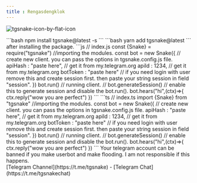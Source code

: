 ```yaml
--- 
title : Rengasdengklok 
---
```


![tgsnake-icon-by-flat-icon](./images/tgsnake.jpg)
  
<TabGroup>
    <TabContent name="npm">
        ```bash 
        npm install tgsnake@latest -s
        ``` 
    </TabContent>
    <TabContent name="yarn">
        ```bash 
        yarn add tgsnake@latest
        ``` 
    </TabContent>
</TabGroup>
after installing the package. 
<TabGroup>
    <TabContent name="javascript">
    ```js
    // index.js
    const {Snake} = require("tgsnake") //importing the modules.
    const bot = new Snake({ // create new client. you can pass the options in tgsnake.config.js file.
      apiHash : "paste here", // get it from my.telegram.org
      apiId : 1234, // get it from my.telegram.org
      botToken : "paste here" // if you need login with user remove this and create session first. then paste your string session in field "session".
    }) 
    bot.run() // running client. 
    // bot.generateSession() // enable this to generate session and disable the bot.run().
    bot.hears("hi",(ctx)=>{
        ctx.reply("wow you are perfect")
    })
    ```
    </TabContent>
    <TabContent name="typescript">
    ```ts
    // index.ts
    import {Snake} from "tgsnake" //importing the modules.
    const bot = new Snake({ // create new client. you can pass the options in tgsnake.config.js file.
      apiHash : "paste here", // get it from my.telegram.org
      apiId : 1234, // get it from my.telegram.org
      botToken : "paste here" // if you need login with user remove this and create session first. then paste your string session in field "session".
    }) 
    bot.run() // running client. 
    // bot.generateSession() // enable this to generate session and disable the bot.run().
    bot.hears("hi",(ctx)=>{
        ctx.reply("wow you are perfect")
    })
    ```
    </TabContent>
</TabGroup>

<Callout type="warning" >
Your telegram account can be banned if you make userbot and make flooding. I am not responsible if this happens.
</Callout>

<div className="text-center py-2">
[Telegram Channel](https://t.me/tgsnake) - 
[Telegram Chat](https://t.me/tgsnakechat) 
</div>